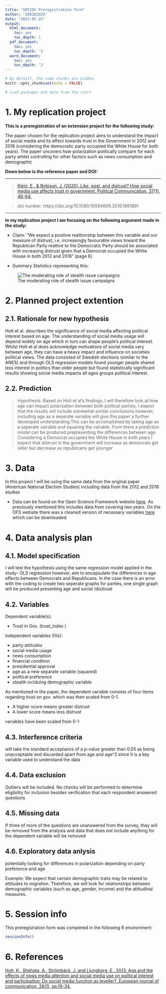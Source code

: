 ---
title: "SMI205 Preregistration form" 
author: '200382029'
date: "2023-05-25"
output:
  html_document:
    toc: yes
    toc_depth: 2
  pdf_document:
    toc: yes
    toc_depth: '2'
  word_document:
    toc: yes
    toc_depth: '2'
---

```{r setup, include=FALSE}
# By default, the code chunks are hidden. 
knitr::opts_chunk$set(echo = FALSE)
```

```{r packages and data}
# Load packages and data from the start
```
   
<!-- 
The text surrounded by these arrows is for your information and is hidden when the final document is knitted.
-->

# 1. My replication project 

<!-- 
Introduce the paper you have chosen for the replication project. Please add a  hyperlink in the doi number of the article. This is fine if you just copy this information from Assessment 1.
-->

**This is a preregistration of an extension project for the following study:**


The paper chosen for the replication project aims to understand the impact of social media and its affect towards trust in the Government in 2012 and 2016 (considering the democratic party occupied the White House for both years). The paper uncovers how polarization politically compare for each party whilst controlling for other factors such as news consumption and demographic 



**Down below is the reference paper and DOI:**

***
> [Klein, E., & Robison, J. (2020). Like, post, and distrust? How social media use affects trust in government. Political Communication, 37(1), 46-64.](https://www.tandfonline.com/doi/full/10.1080/10584609.2019.1661891)

> doi number: https://doi.org/10.1080/10584609.2019.1661891

***


**In my replication project I am focusing on the following argument made in the study:**

- Claim: "We expect a positive realtionship between this variable and our measure of distrust, i.e. increasingly favourable views toward the Republican Party realtive to the Democratic Party should be associated with increasing distrust given that a Democrat occupied the White House in both 2012 and 2016"  (page 6)

- Summary Statistics representing this: 

![The moderating role of stealth issue campaigns](pics/Picture1.png)


# 2. Planned project extention

## 2.1. Rationale for new hypothesis 

<!--
Present a new claim which you would like to test by extending the analysis of Claim X you decided to focus on in your replication project. Explain how your analysis extents the original study and, more broadly, how it contributes to the body of literature on the topic.
Remember, make your counter-argument scientific by referring to evidence, like past research or other data. 
-->

Holt et al. describes the significance of social media affecting
political interest based on age. The understanding of social media usage will depend
widely on age which in turn can shape people's political interest. Whilst Holt
et al does acknowledge motivations of social media vary between age, they can
have a heavy impact and influence on societies political views. The data
consisted of Swedish elections (similar to the ANES) and through OLS regression
models found younger people shared less interest in politics than older people
but found statistically significant results showing social media impacts all
ages groups political interest.

## 2.2. Prediction

<!--
Write your new argument in a form of a hypothesis. 
Neatly summarise what results you are expecting to get and whether you expect them to be similar or different from the original study, and why.
-->


> Hypothesis: Based on Holt et al's findings, I will therefore look at how age can impact polarization between both political parties. I expect that the results will include somewhat similar conclusions however, including age as a seperate variable will give this paper a further developed understanding.This can be accomplished by taking age as a seperate vairable and squaring the vairable. From there a prediction model can be produced prepresenting the differences between age.
Considering a Democrat occupied the White House in both years I expect that distrust in the government will increase as democrats get older but decrease as republicans get younger     


# 3. Data

<!--
List all data sources you will use and describe whether the same data was used in the original study.
If you constructed any new datasets on a basis of multiple secondary data, carefully describe the process and additional data sources.
-->

In this project I will be using the same data from the original paper (American National Election Studies) including data from the 2012 and 2016 studies


- Data can be found on the Open Science Framework website [here](https://osf.io/gbav4/). As previously mentioned this includes data from covering two years. On the OFS website there was a cleaned version of necessary variables [here](https://osf.io/7qyur) which can be downloaded.

# 4. Data analysis plan 

## 4.1. Model specification

<!--
Explain what methods of data analysis you will use to answer your hypothesis. This is likely to be a regression model, so explain what kind of regression it is and why.
Briefly explain how your model specification differs from the one used for Claim X.
-->

I will test the hypothesis using the same regression model applied in the study- OLS regression however, aim to encapsulate the differences in age effects between Democrats and Republicans. In the case there is an error with the coding to create two seperate graphs for parties, one single graph will be produced presenting age and social (dis)trust 

## 4.2. Variables

<!--
Describe all variables that you will use in your data analysis. Explain how they were measured and whether they were manipulated in any way. 
-->

Dependent variable(s): 

* Trust in Gov. (trust_index )

Independent variables (IVs):

* party attitudes
* social media usage
* news consumption 
* financial condition
* presidential approval 
* age as a new separate variable (squared)
* political preference  
* stealth inclduing demographic variable
 
As mentioned in the paper, the dependent variable consists of four items regarding trust on gov. which was then scaled from 0-1. 

* A higher score means greater distrust
* A lower score means less distrust 


variables have been scaled from 0-1 

## 4.3. Interference criteria

<!--
What criteria will you use to make inferences? These could be P-values, confidence intervals, and effect sizes.
-->

will take the standard acceptance of a p-value greater than 0.05 as being unacceptable and discarded apart from age and age^2 since it is a key variable used to understand the data


## 4.4. Data exclusion

<!-- 
How will you determine what data or observations, if any, to exclude from your analyses? How will outliers be handled? Will you use any check to determine it?
-->

 Outliers will be included. No checks will be performed to determine eligibility for inclusion besides verification that each respondent answered questions 

## 4.5. Missing data

<!-- 
How will you deal with incomplete or missing data?
Remember that if the final analysis does not follow the specified plan, any deviations must be either strongly justified or included as a separate, exploratory analysis. 
--> 

If three of more of the questions are unanswered from the survey, they will be removed from the analysis and data that does not include anything for the dependent variable will be removed 


## 4.6. Exploratory data anlysis

<!-- 
If you plan to explore your data to look for unexpected differences or relationships, please describe those tests here. 
An exploratory test is any test where a prediction is not made up front, or there are multiple possible tests that you are going to use. A statistically significant finding in an exploratory test is a great way to form a new confirmatory hypothesis. 
-->

potentially looking for differences in polarization depending on party preference and age 

Example: We expect that certain demographic traits may be related to attitudes to migration. Therefore, we will look for relationships between demographic variables (such as age, gender, income) and the attitudinal measures.



# 5. Session info

This preregistration form was completed in the following R environment:

```{r session}
sessionInfo()
```

# 6. References

<!--
Add a list of referenced sources here, so datasets and literature.
-->

[Holt, K., Shehata, A., Strömbäck, J. and Ljungberg, E., 2013. Age and the effects of news media attention and social media use on political interest and participation: Do social media function as leveller?. European journal of communication, 28(1), pp.19-34.](https://journals.sagepub.com/doi/pdf/10.1177/0267323112465369)
 
